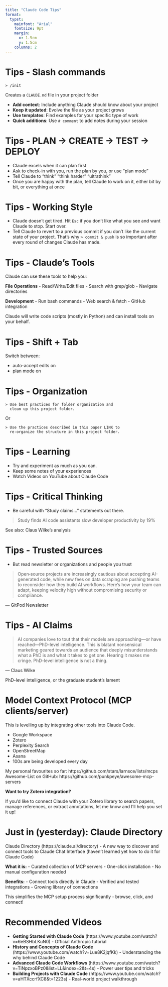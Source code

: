 ```yaml
---
title: "Claude Code Tips"
format:
  typst:
    mainfont: "Arial"
    fontsize: 9pt
    margin:
      x: 1.5cm
      y: 1.5cm
    columns: 2
---
```


# Tips - Slash commands

```
> /init
```

Creates a `CLAUDE.md` file in your project folder

- **Add context**: Include anything Claude should know about your project
- **Keep it updated**: Evolve the file as your project grows
- **Use templates**: Find examples for your specific type of work
- **Quick additions**: Use `# comment` to add notes during your session

# Tips - PLAN -> CREATE -> TEST -> DEPLOY

- Claude excels when it can plan first
- Ask to check-in with you, run the plan by you, or use "plan mode"
- Tell Claude to "think" "think harder" "ultrathink"
- Once you are happy with the plan, tell Claude to work on it, either bit by bit, or everything at once

# Tips - Working Style

- Claude doesn't get tired. Hit `Esc` if you don't like what you see and want Claude to stop. Start over.
- Tell Claude to revert to a previous commit if you don't like the current state of your project. That's why `> commit & push` is so important after every round of changes Claude has made.

# Tips - Claude's Tools

Claude can use these tools to help you:

**File Operations**
- Read/Write/Edit files
- Search with grep/glob
- Navigate directories

**Development**
- Run bash commands
- Web search & fetch
- GitHub integration

Claude will write code scripts (mostly in Python) and can install tools on your behalf.

# Tips - Shift + Tab

Switch between:

- auto-accept edits on
- plan mode on

# Tips - Organization

```
> Use best practices for folder organization and 
  clean up this project folder. 
```

Or

```
> Use the practices described in this paper LINK to 
  re-organize the structure in this project folder.
```

# Tips - Learning

- Try and experiment as much as you can.
- Keep some notes of your experiences
- Watch Videos on YouTube about Claude Code

# Tips - Critical Thinking

- Be careful with "Study claims..." statements out there.

> Study finds AI code assistants slow developer productivity by 19%

See also: Claus Wilke's analysis

# Tips - Trusted Sources

- But read newsletter or organizations and people you trust

> Open‑source projects are increasingly cautious about accepting AI-generated code, while new fees on data scraping are pushing teams to reconsider how they build AI workflows. Here's how your team can adapt, keeping velocity high without compromising security or compliance.

--- GitPod Newsletter

# Tips - AI Claims

> AI companies love to tout that their models are approaching—or have reached—PhD-level intelligence. This is blatant nonsensical marketing geared towards an audience that deeply misunderstands what a PhD is and what it takes to get one. Hearing it makes me cringe. PhD-level intelligence is not a thing.

--- Claus Wilke

PhD-level intelligence, or the graduate student's lament

# Model Context Protocol (MCP clients/server)

This is levelling up by integrating other tools into Claude Code.

- Google Workspace
- Zotero 
- Perplexity Search
- OpenStreetMap
- Asana
- 100s are being developed every day

My personal favourites so far: https://github.com/stars/larnsce/lists/mcps
Awesome-List on GitHub: https://github.com/punkpeye/awesome-mcp-servers

**Want to try Zotero integration?**

If you'd like to connect Claude with your Zotero library to search papers, manage references, or extract annotations, let me know and I'll help you set it up!

# Just in (yesterday): Claude Directory

Claude Directory (https://claude.ai/directory) - A new way to discover and connect tools to Claude Chat Interface (haven't learned yet how to do it for Claude Code)

**What it is:**
- Curated collection of MCP servers
- One-click installation
- No manual configuration needed

**Benefits:**
- Connect tools directly in Claude
- Verified and tested integrations
- Growing library of connections

This simplifies the MCP setup process significantly - browse, click, and connect!

# Recommended Videos

- **Getting Started with Claude Code** (https://www.youtube.com/watch?v=6eBSHbLKuN0) - Official Anthropic tutorial
- **History and Concepts of Claude Code** (https://www.youtube.com/watch?v=Lue8K2jqfKk) - Understanding the why behind Claude Code
- **Advanced Claude Code Workflows** (https://www.youtube.com/watch?v=TiNpzxoBPz0&list=LL&index=2&t=4s) - Power user tips and tricks
- **Building Projects with Claude Code** (https://www.youtube.com/watch?v=aHTXccrfXC8&t=1223s) - Real-world project walkthrough